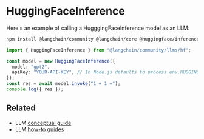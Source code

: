 # HuggingFaceInference

Here's an example of calling a HugggingFaceInference model as an LLM:

```bash npm2yarn
npm install @langchain/community @langchain/core @huggingface/inference@4
```


<UnifiedModelParamsTooltip></UnifiedModelParamsTooltip>

```typescript
import { HuggingFaceInference } from "@langchain/community/llms/hf";

const model = new HuggingFaceInference({
  model: "gpt2",
  apiKey: "YOUR-API-KEY", // In Node.js defaults to process.env.HUGGINGFACEHUB_API_KEY
});
const res = await model.invoke("1 + 1 =");
console.log({ res });
```

## Related

- LLM [conceptual guide](/docs/concepts/text_llms)
- LLM [how-to guides](/docs/how_to/#llms)
